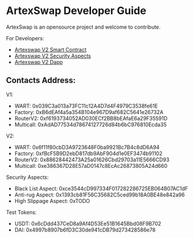 # ArtexSwap Developer Guide

ArtexSwap is an opensource project and welcome to contribute.

For Developers:
- [Artexswap V2 Smart Contract](./developers/2.1_Contracts)
- [Artexswap V2 Security Aspects](./developers/2.2_Aspects)
- [Artexswap V2 Dapp](./developers/2.3_Factory)

## Contacts Address:

V1:
- WART: 0x039C3a013a73FC11c12A4D7d4F4979C3538fe61E
- Factory: 0xB6dEAf4a5a354B104e967D9af682C5641e26732A
- RouterV2:  0xf6193734052AD030ECf2BB8bEAfaE6a29F35591D
- Multicall: 0xAdAD77534d78674127726d84b6bC976810Ecda35

V2:
- WART: 0x6f11f80cbD3A9723648F0ba9921Bc7B4c8dD6A94
- Factory: 0xfBcF5B9D2ebD817db9AbF904d1e0EF3474b91102
- RouterV2:  0x88628442473A25a01626Cbd29703a11E5666CD93
- Multicall: 0xe386367D28E57aD0147c8EcAc26873805A24d660

Security Aspects:
- Black List Aspect: 0xce3544cD997334F017282286725EB064B07AC1dF
- Anti-rug Aspect: 0x1393cb81F56C35682C5ced99b18A0BE48e842a96
- High Slippage Aspect: 0xTODO

Test Tokens:

- USDT: 0x6cDdd437CeD8a9Af4D53Ee51B1645Bbd08F9B702
- DAI: 0x4997b8907b6fD3C30de941cDB79d273428586e78